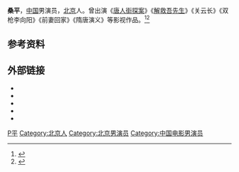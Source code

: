 {{藝人
| 姓名 = 桑平
| 圖片 = 
| caption = 
| 類型 = 男演员
| 本名 = 
| 國籍 = {{PRC}}
| 民族 = 漢族
| 籍貫 = 
| 出生日期 = {{birth date and age|1982|9|20}}
| 出生地點 = {{CHN}}[[北京市|北京市]]
| 語言 = [[现代标准汉语|汉语普通话]]
| 教育程度 = 
| 兒女 = 
| 配偶 = 
| 活躍年代 = 
| 經紀公司 = 
| 獎項 = 
| 昵称 = 
| 罗马拼音 = Sang Ping
| imdb = 
| 经纪人 = 
}}
'''桑平'''{{BD|1982年|9月20日|catIdx=S桑平}}，[[中华人民共和国|中国]]男演员，[[北京|北京]]人。曾出演《[[唐人街探案|唐人街探案]]》《[[解救吾先生|解救吾先生]]》《关云长》《双枪李向阳》《前妻回家》《隋唐演义》等影视作品。<ref>{{cite news |title=《唐人街探案》拍摄磨难多 唐探兄弟团齐吐槽-新华网 |url=http://www.xinhuanet.com/ent/2015-10/15/c_128321868.htm |accessdate=2020-12-30 |work=www.xinhuanet.com}}</ref><ref>{{cite news |title=《吾先生》悍匪自带萌点 桑平表白刘德华 |url=http://ent.sina.com.cn/m/c/2015-10-12/doc-ifxirmqc5036796.shtml |accessdate=2020-12-30 |work=ent.sina.com.cn |archive-date=2015-10-13 |archive-url=https://web.archive.org/web/20151013143814/http://ent.sina.com.cn/m/c/2015-10-12/doc-ifxirmqc5036796.shtml |dead-url=no }}</ref>

== 参考资料 ==
{{reflist|2}}

== 外部链接 ==
*{{Sinaweibo|sangping1982}}
*{{IMDb name|nm5607516}}
*{{hkmdb name|57751}}
*{{douban people|1353611}}
*{{Mtime people|1249618}}

{{Authority control}}
{{DEFAULTSORT:Sang桑}}
[[Category:桑姓|P平]]
[[Category:北京人|Category:北京人]]
[[Category:北京男演员|Category:北京男演员]]
[[Category:中国电影男演员|Category:中国电影男演员]]
{{actor-stub}}
